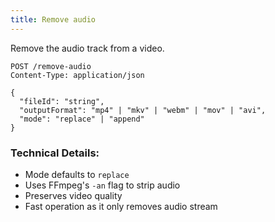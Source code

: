 ```yaml
---
title: Remove audio
---
```


Remove the audio track from a video.

```http
POST /remove-audio
Content-Type: application/json

{
  "fileId": "string",
  "outputFormat": "mp4" | "mkv" | "webm" | "mov" | "avi",
  "mode": "replace" | "append"
}
```

### Technical Details:
- Mode defaults to `replace`
- Uses FFmpeg's `-an` flag to strip audio
- Preserves video quality
- Fast operation as it only removes audio stream
